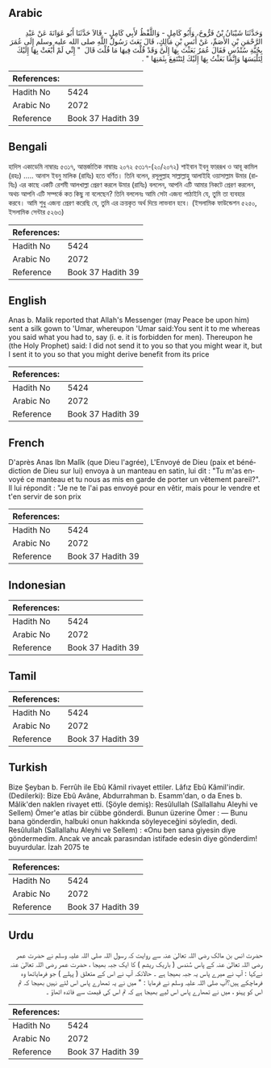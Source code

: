 ## Arabic


<div dir="rtl" lang="ar" style={{fontSize:'larger',backgroundColor:'#f8f9fa',padding:20}}>
وَحَدَّثَنَا شَيْبَانُ بْنُ فَرُّوخَ، وَأَبُو كَامِلٍ - وَاللَّفْظُ لأَبِي كَامِلٍ - قَالاَ حَدَّثَنَا أَبُو عَوَانَةَ عَنْ عَبْدِ الرَّحْمَنِ بْنِ الأَصَمِّ، عَنْ أَنَسِ بْنِ مَالِكٍ، قَالَ بَعَثَ رَسُولُ اللَّهِ صلى الله عليه وسلم إِلَى عُمَرَ بِجُبَّةِ سُنْدُسٍ فَقَالَ عُمَرُ بَعَثْتَ بِهَا إِلَىَّ وَقَدْ قُلْتَ فِيهَا مَا قُلْتَ قَالَ ‏ "‏ إِنِّي لَمْ أَبْعَثْ بِهَا إِلَيْكَ لِتَلْبَسَهَا وَإِنَّمَا بَعَثْتُ بِهَا إِلَيْكَ لِتَنْتَفِعَ بِثَمَنِهَا ‏"‏ ‏.‏
</div>
<div style={{backgroundColor:'#f8f9fa',padding:20, marginBottom: 10}}><table> <thead> <tr> <th>References:</th> <th></th> </tr> </thead> <tbody><tr><td>Hadith No</td><td>5424</td></tr><tr><td>Arabic No</td><td>2072</td></tr><tr><td>Reference</td><td>Book 37 Hadith 39</td></tr></tbody></table></div>

## Bengali


<div dir="ltr" lang="bn" style={{fontSize:'larger',backgroundColor:'#f8f9fa',padding:20}}>
হাদিস একাডেমি নাম্বারঃ ৫৩১৭, আন্তর্জাতিক নাম্বারঃ ২০৭২ ৫৩১৭-(২০/২০৭২) শাইবান ইবনু ফাররূখ ও আবূ কামিল (রহঃ) ..... আনাস ইবনু মালিক (রাযিঃ) হতে বর্ণিত। তিনি বলেন, রসূলুল্লাহ সাল্লাল্লাহু আলাইহি ওয়াসাল্লাম উমার (রাযিঃ) এর কাছে একটি রেশমী আলখাল্লা প্রেরণ করলে উমার (রাযিঃ) বললেন, আপনি এটি আমার নিকটে প্রেরণ করলেন, অথচ আপনি এটি সম্পর্কে কত কিছু না বলেছেন? তিনি বললেনঃ আমি সেটা এজন্য পাঠাইনি যে, তুমি তা ব্যবহার করবে। আমি শুধু এজন্য প্রেরণ করেছি যে, তুমি এর ক্রয়কৃত অর্থ দিয়ে লাভবান হবে। (ইসলামিক ফাউন্ডেশন ৫২৫০, ইসলামিক সেন্টার ৫২৬৩)
</div>
<div style={{backgroundColor:'#f8f9fa',padding:20, marginBottom: 10}}><table> <thead> <tr> <th>References:</th> <th></th> </tr> </thead> <tbody><tr><td>Hadith No</td><td>5424</td></tr><tr><td>Arabic No</td><td>2072</td></tr><tr><td>Reference</td><td>Book 37 Hadith 39</td></tr></tbody></table></div>

## English


<div dir="ltr" lang="en" style={{fontSize:'larger',backgroundColor:'#f8f9fa',padding:20}}>
Anas b. Malik reported that Allah's Messenger (may Peace be upon him) sent a silk gown to 'Umar, whereupon 'Umar said:You sent it to me whereas you said what you had to, say (i. e. it is forbidden for men). Thereupon he (the Holy Prophet) said: I did not send it to you so that you might wear it, but I sent it to you so that you might derive benefit from its price
</div>
<div style={{backgroundColor:'#f8f9fa',padding:20, marginBottom: 10}}><table> <thead> <tr> <th>References:</th> <th></th> </tr> </thead> <tbody><tr><td>Hadith No</td><td>5424</td></tr><tr><td>Arabic No</td><td>2072</td></tr><tr><td>Reference</td><td>Book 37 Hadith 39</td></tr></tbody></table></div>

## French


<div dir="ltr" lang="fr" style={{fontSize:'larger',backgroundColor:'#f8f9fa',padding:20}}>
D'après Anas Ibn Malîk (que Dieu l'agrée), L'Envoyé de Dieu (paix et bénédiction de Dieu sur lui) envoya à un manteau en satin, lui dit : "Tu m'as envoyé ce manteau et tu nous as mis en garde de porter un vêtement pareil?". Il lui répondit : "Je ne te l'ai pas envoyé pour en vêtir, mais pour le vendre et t'en servir de son prix
</div>
<div style={{backgroundColor:'#f8f9fa',padding:20, marginBottom: 10}}><table> <thead> <tr> <th>References:</th> <th></th> </tr> </thead> <tbody><tr><td>Hadith No</td><td>5424</td></tr><tr><td>Arabic No</td><td>2072</td></tr><tr><td>Reference</td><td>Book 37 Hadith 39</td></tr></tbody></table></div>

## Indonesian


<div dir="ltr" lang="id" style={{fontSize:'larger',backgroundColor:'#f8f9fa',padding:20}}>

</div>
<div style={{backgroundColor:'#f8f9fa',padding:20, marginBottom: 10}}><table> <thead> <tr> <th>References:</th> <th></th> </tr> </thead> <tbody><tr><td>Hadith No</td><td>5424</td></tr><tr><td>Arabic No</td><td>2072</td></tr><tr><td>Reference</td><td>Book 37 Hadith 39</td></tr></tbody></table></div>

## Tamil


<div dir="ltr" lang="ta" style={{fontSize:'larger',backgroundColor:'#f8f9fa',padding:20}}>

</div>
<div style={{backgroundColor:'#f8f9fa',padding:20, marginBottom: 10}}><table> <thead> <tr> <th>References:</th> <th></th> </tr> </thead> <tbody><tr><td>Hadith No</td><td>5424</td></tr><tr><td>Arabic No</td><td>2072</td></tr><tr><td>Reference</td><td>Book 37 Hadith 39</td></tr></tbody></table></div>

## Turkish


<div dir="ltr" lang="tr" style={{fontSize:'larger',backgroundColor:'#f8f9fa',padding:20}}>
Bize Şeyban b. Ferrûh ile Ebû Kâmil rivayet ettiler. Lâfız Ebû Kâmil'indir. (Dedilerki): Bize Ebû Avâne, Abdurrahman b. Esamm'dan, o da Enes b. Mâlik'den naklen rivayet etti. (Şöyle demiş): Resûlullah (Sallallahu Aleyhi ve Sellem) Ömer'e atlas bir cübbe gönderdi. Bunun üzerine Ömer : — Bunu bana gönderdin, halbuki onun hakkında söyleyeceğini söyledin, dedi. Resûlullah (Sallallahu Aleyhi ve Sellem) : «Onu ben sana giyesin diye göndermedim. Ancak ve ancak parasından istifade edesin diye gönderdim! buyurdular. İzah 2075 te
</div>
<div style={{backgroundColor:'#f8f9fa',padding:20, marginBottom: 10}}><table> <thead> <tr> <th>References:</th> <th></th> </tr> </thead> <tbody><tr><td>Hadith No</td><td>5424</td></tr><tr><td>Arabic No</td><td>2072</td></tr><tr><td>Reference</td><td>Book 37 Hadith 39</td></tr></tbody></table></div>

## Urdu


<div dir="rtl" lang="ur" style={{fontSize:'larger',backgroundColor:'#f8f9fa',padding:20}}>
حضرت انس بن مالک رضی اللہ تعالیٰ عنہ سے روایت کہ رسول اللہ صلی اللہ علیہ وسلم نے حضرت عمر رضی اللہ تعالیٰ عنہ کے پاس سُندس ( باریک ریشم ) کا ایک جبہ بھیجا ، حضرت عمر رضی اللہ تعالیٰ عنہ نےکہا : آپ نے میرے پاس یہ جبہ بھیجا ہے ۔ حالانکہ آپ نے اس کے متعلق ( پہلے ) جو فرمایاتھا وہ فرماچکے ہیں؟آپ صلی اللہ علیہ وسلم نے فرمایا : " میں نے یہ تمھارے پاس اس لئے نہیں بھیجا کہ تم اس کو پہنو ، میں نے تمھارے پاس اس لیے بھیجا ہے کہ تم اس کی قیمت سے فائدہ اٹھاؤ ۔
</div>
<div style={{backgroundColor:'#f8f9fa',padding:20, marginBottom: 10}}><table> <thead> <tr> <th>References:</th> <th></th> </tr> </thead> <tbody><tr><td>Hadith No</td><td>5424</td></tr><tr><td>Arabic No</td><td>2072</td></tr><tr><td>Reference</td><td>Book 37 Hadith 39</td></tr></tbody></table></div>